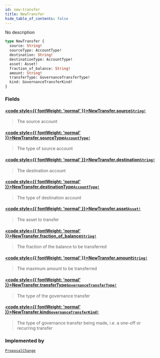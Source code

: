 ```yaml
---
id: new-transfer
title: NewTransfer
hide_table_of_contents: false
---
```








No description

```graphql
type NewTransfer {
  source: String!
  sourceType: AccountType!
  destination: String!
  destinationType: AccountType!
  asset: Asset!
  fraction_of_balance: String!
  amount: String!
  transferType: GovernanceTransferType!
  kind: GovernanceTransferKind!
}
```


### Fields

#### [<code style={{ fontWeight: 'normal' }}>NewTransfer.<b>source</b></code>](#)<Bullet />[`String!`](/mainnet/api/graphql/scalars/string) <Badge class="secondary" text="non-null"/> <Badge class="secondary" text="scalar"/>
> The source account
> 

#### [<code style={{ fontWeight: 'normal' }}>NewTransfer.<b>sourceType</b></code>](#)<Bullet />[`AccountType!`](/mainnet/api/graphql/enums/account-type) <Badge class="secondary" text="non-null"/> <Badge class="secondary" text="enum"/>
> The type of source account
> 

#### [<code style={{ fontWeight: 'normal' }}>NewTransfer.<b>destination</b></code>](#)<Bullet />[`String!`](/mainnet/api/graphql/scalars/string) <Badge class="secondary" text="non-null"/> <Badge class="secondary" text="scalar"/>
> The destination account
> 

#### [<code style={{ fontWeight: 'normal' }}>NewTransfer.<b>destinationType</b></code>](#)<Bullet />[`AccountType!`](/mainnet/api/graphql/enums/account-type) <Badge class="secondary" text="non-null"/> <Badge class="secondary" text="enum"/>
> The type of destination account
> 

#### [<code style={{ fontWeight: 'normal' }}>NewTransfer.<b>asset</b></code>](#)<Bullet />[`Asset!`](/mainnet/api/graphql/objects/asset) <Badge class="secondary" text="non-null"/> <Badge class="secondary" text="object"/>
> The asset to transfer
> 

#### [<code style={{ fontWeight: 'normal' }}>NewTransfer.<b>fraction_of_balance</b></code>](#)<Bullet />[`String!`](/mainnet/api/graphql/scalars/string) <Badge class="secondary" text="non-null"/> <Badge class="secondary" text="scalar"/>
> The fraction of the balance to be transferred
> 

#### [<code style={{ fontWeight: 'normal' }}>NewTransfer.<b>amount</b></code>](#)<Bullet />[`String!`](/mainnet/api/graphql/scalars/string) <Badge class="secondary" text="non-null"/> <Badge class="secondary" text="scalar"/>
> The maximum amount to be transferred
> 

#### [<code style={{ fontWeight: 'normal' }}>NewTransfer.<b>transferType</b></code>](#)<Bullet />[`GovernanceTransferType!`](/mainnet/api/graphql/enums/governance-transfer-type) <Badge class="secondary" text="non-null"/> <Badge class="secondary" text="enum"/>
> The type of the governance transfer
> 

#### [<code style={{ fontWeight: 'normal' }}>NewTransfer.<b>kind</b></code>](#)<Bullet />[`GovernanceTransferKind!`](/mainnet/api/graphql/unions/governance-transfer-kind) <Badge class="secondary" text="non-null"/> <Badge class="secondary" text="union"/>
> The type of governance transfer being made, i.e. a one-off or recurring transfer
> 



### Implemented by

[`ProposalChange`](/mainnet/api/graphql/unions/proposal-change)  <Badge class="secondary" text="union"/>



